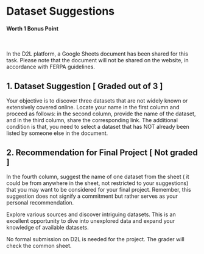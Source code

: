 # Dataset Suggestions 
#### Worth 1 Bonus Point

<br>

In the D2L platform, a Google Sheets document has been shared for this task. Please note that the document will not be shared on the website, in accordance with FERPA guidelines.

## 1. Dataset Suggestion [ Graded out of 3 ]

Your objective is to discover three datasets that are not widely known or extensively covered online. Locate your name in the first column and proceed as follows: in the second column, provide the name of the dataset, and in the third column, share the corresponding link. The additional condition is that, you need to select a dataset that has NOT already been listed by someone else in the document.

## 2. Recommendation for Final Project [ Not graded ]

In the fourth column, suggest the name of one dataset from the sheet ( it could be from anywhere in the sheet, not restricted to your suggestions) that you may want to be considered for your final project. Remember, this suggestion does not signify a commitment but rather serves as your personal recommendation.

Explore various sources and discover intriguing datasets. This is an excellent opportunity to dive into unexplored data and expand your knowledge of available datasets.

No formal submission on D2L is needed for the project. The grader will check the common sheet.